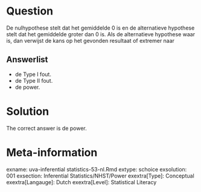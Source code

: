Question
========

De nulhypothese stelt dat het gemiddelde 0 is en de alternatieve hypothese stelt dat het gemiddelde groter dan 0 is. Als de alternatieve hypothese waar is, dan verwijst de kans op het gevonden resultaat of extremer naar 

Answerlist
----------
* de Type I fout.
* de Type II fout.
* de power.

Solution
========

The correct answer is  de power. 

Meta-information
================
exname: uva-inferential statistics-53-nl.Rmd 
extype: schoice 
exsolution: 001 
exsection: Inferential Statistics/NHST/Power
exextra[Type]: Conceptual
exextra[Langauge]: Dutch 
exextra[Level]: Statistical Literacy
